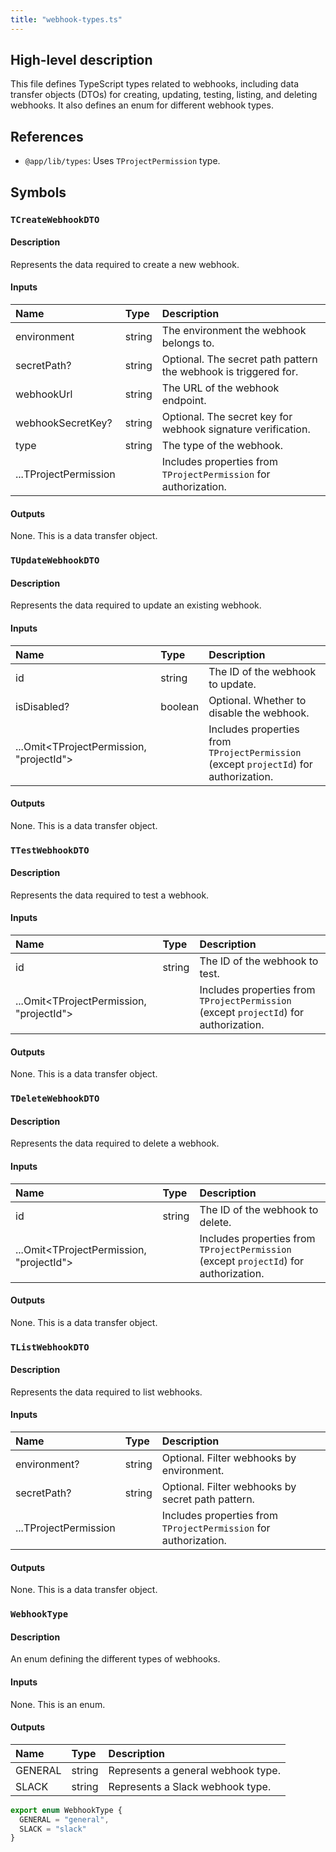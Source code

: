 ```yaml
---
title: "webhook-types.ts"
---
```


## High-level description
This file defines TypeScript types related to webhooks, including data transfer objects (DTOs) for creating, updating, testing, listing, and deleting webhooks. It also defines an enum for different webhook types.

## References
- `@app/lib/types`: Uses `TProjectPermission` type.

## Symbols

### `TCreateWebhookDTO`
#### Description
Represents the data required to create a new webhook.

#### Inputs
| Name | Type | Description |
|:-----|:-----|:------------|
| environment | string | The environment the webhook belongs to. |
| secretPath? | string | Optional. The secret path pattern the webhook is triggered for. |
| webhookUrl | string | The URL of the webhook endpoint. |
| webhookSecretKey? | string | Optional. The secret key for webhook signature verification. |
| type | string | The type of the webhook. |
| ...TProjectPermission |  | Includes properties from `TProjectPermission` for authorization. |

#### Outputs
None. This is a data transfer object.

### `TUpdateWebhookDTO`
#### Description
Represents the data required to update an existing webhook.

#### Inputs
| Name | Type | Description |
|:-----|:-----|:------------|
| id | string | The ID of the webhook to update. |
| isDisabled? | boolean | Optional. Whether to disable the webhook. |
| ...Omit&lt;TProjectPermission, "projectId"&gt; |  | Includes properties from `TProjectPermission` (except `projectId`) for authorization. |

#### Outputs
None. This is a data transfer object.

### `TTestWebhookDTO`
#### Description
Represents the data required to test a webhook.

#### Inputs
| Name | Type | Description |
|:-----|:-----|:------------|
| id | string | The ID of the webhook to test. |
| ...Omit&lt;TProjectPermission, "projectId"&gt; |  | Includes properties from `TProjectPermission` (except `projectId`) for authorization. |

#### Outputs
None. This is a data transfer object.

### `TDeleteWebhookDTO`
#### Description
Represents the data required to delete a webhook.

#### Inputs
| Name | Type | Description |
|:-----|:-----|:------------|
| id | string | The ID of the webhook to delete. |
| ...Omit&lt;TProjectPermission, "projectId"&gt; |  | Includes properties from `TProjectPermission` (except `projectId`) for authorization. |

#### Outputs
None. This is a data transfer object.

### `TListWebhookDTO`
#### Description
Represents the data required to list webhooks.

#### Inputs
| Name | Type | Description |
|:-----|:-----|:------------|
| environment? | string | Optional. Filter webhooks by environment. |
| secretPath? | string | Optional. Filter webhooks by secret path pattern. |
| ...TProjectPermission |  | Includes properties from `TProjectPermission` for authorization. |

#### Outputs
None. This is a data transfer object.

### `WebhookType`
#### Description
An enum defining the different types of webhooks.

#### Inputs
None. This is an enum.

#### Outputs
| Name | Type | Description |
|:-----|:-----|:------------|
| GENERAL | string | Represents a general webhook type. |
| SLACK | string | Represents a Slack webhook type. |

```typescript
export enum WebhookType {
  GENERAL = "general",
  SLACK = "slack"
}
```